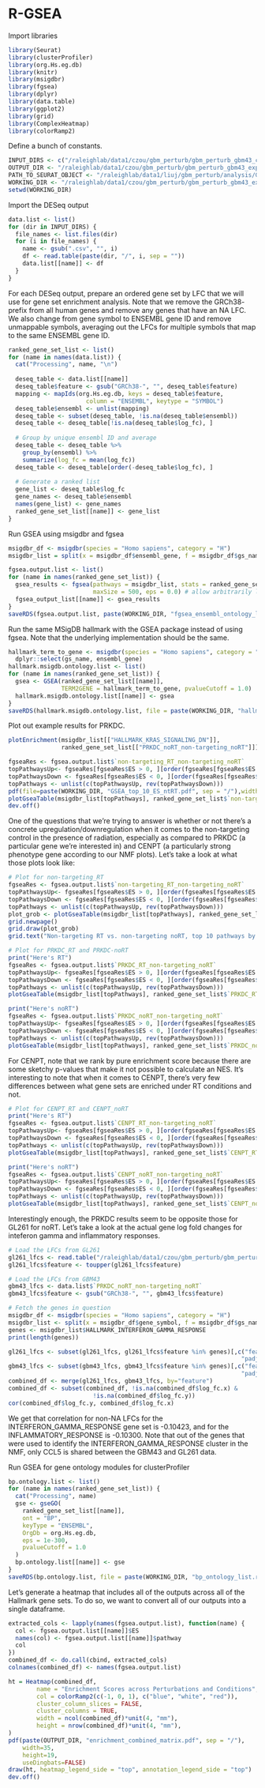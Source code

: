 # R-GSEA

Import libraries

```r
library(Seurat)
library(clusterProfiler)
library(org.Hs.eg.db)
library(knitr)
library(msigdbr)
library(fgsea)
library(dplyr)
library(data.table)
library(ggplot2)
library(grid)
library(ComplexHeatmap)
library(colorRamp2)
```

Define a bunch of constants.

```r
INPUT_DIRS <- c("/raleighlab/data1/czou/gbm_perturb/gbm_perturb_gbm43_clean_outputs/deseq/noRTNormalized")
OUTPUT_DIR <- "/raleighlab/data1/czou/gbm_perturb/gbm_perturb_gbm43_explore_outputs/gsea"
PATH_TO_SEURAT_OBJECT <- "/raleighlab/data1/liuj/gbm_perturb/analysis/GBM43_1_malignant_only_annotated_20230817.Rds"
WORKING_DIR <- "/raleighlab/data1/czou/gbm_perturb/gbm_perturb_gbm43_explore_outputs/gsea/noRTNormalized"
setwd(WORKING_DIR)
```

Import the DESeq output

```r
data.list <- list()
for (dir in INPUT_DIRS) {
  file_names <- list.files(dir)
  for (i in file_names) {
    name <- gsub(".csv", "", i)
    df <- read.table(paste(dir, "/", i, sep = ""))
    data.list[[name]] <- df
  }
}
```

For each DESeq output, prepare an ordered gene set by LFC that we will use for gene set enrichment analysis. Note that we remove the GRCh38- prefix from all human genes and remove any genes that have an NA LFC. We also change from gene symbol to ENSEMBL gene ID and remove unmappable symbols, averaging out the LFCs for multiple symbols that map to the same ENSEMBL gene ID.

```r
ranked_gene_set_list <- list()
for (name in names(data.list)) {
  cat("Processing", name, "\n")
  
  deseq_table <- data.list[[name]]
  deseq_table$feature <- gsub("GRCh38-", "", deseq_table$feature)
  mapping <- mapIds(org.Hs.eg.db, keys = deseq_table$feature,
                      column = "ENSEMBL", keytype = "SYMBOL")
  deseq_table$ensembl <- unlist(mapping)
  deseq_table <- subset(deseq_table, !is.na(deseq_table$ensembl))
  deseq_table <- deseq_table[!is.na(deseq_table$log_fc), ]
  
  # Group by unique ensembl ID and average
  deseq_table <- deseq_table %>%
    group_by(ensembl) %>%
    summarize(log_fc = mean(log_fc))
  deseq_table <- deseq_table[order(-deseq_table$log_fc), ]
  
  # Generate a ranked list
  gene_list <- deseq_table$log_fc
  gene_names <- deseq_table$ensembl
  names(gene_list) <- gene_names
  ranked_gene_set_list[[name]] <- gene_list
}
```

Run GSEA using msigdbr and fgsea

```r
msigdbr_df <- msigdbr(species = "Homo sapiens", category = "H")
msigdbr_list = split(x = msigdbr_df$ensembl_gene, f = msigdbr_df$gs_name)

fgsea.output.list <- list()
for (name in names(ranked_gene_set_list)) {
  gsea_results <- fgsea(pathways = msigdbr_list, stats = ranked_gene_set_list[[name]],
                        maxSize = 500, eps = 0.0) # allow arbitrarily low p-values
  fgsea_output_list[[name]] <- gsea_results
}
saveRDS(fgsea.output.list, paste(WORKING_DIR, "fgsea_ensembl_ontology_list.rds", sep = "/"))
```

Run the same MSigDB hallmark with the GSEA package instead of using fgsea. Note that the underlying implementation should be the same.

```r
hallmark_term_to_gene <- msigdbr(species = "Homo sapiens", category = "H") %>% 
  dplyr::select(gs_name, ensembl_gene)
hallmark.msigdb.ontology.list <- list()
for (name in names(ranked_gene_set_list)) {
  gsea <- GSEA(ranked_gene_set_list[[name]], 
               TERM2GENE = hallmark_term_to_gene, pvalueCutoff = 1.0)
  hallmark.msigdb.ontology.list[[name]] <- gsea
}
saveRDS(hallmark.msigdb.ontology.list, file = paste(WORKING_DIR, "hallmark_ontology_list.rds", sep = "/"))
```

Plot out example results for PRKDC.

```r

plotEnrichment(msigdbr_list[["HALLMARK_KRAS_SIGNALING_DN"]],
               ranked_gene_set_list[["PRKDC_noRT_non-targeting_noRT"]]) + labs(title="Hallmark KRAS Signaling Downregulation")
```

```r
fgseaRes <- fgsea.output.list$`non-targeting_RT_non-targeting_noRT`
topPathwaysUp<- fgseaRes[fgseaRes$ES > 0, ][order(fgseaRes[fgseaRes$ES > 0, ]$NES, decreasing = TRUE)[1:10], "pathway"]
topPathwaysDown <- fgseaRes[fgseaRes$ES < 0, ][order(fgseaRes[fgseaRes$ES < 0, ]$NES)[1:10], "pathway"]
topPathways <- unlist(c(topPathwaysUp, rev(topPathwaysDown)))
pdf(file=paste(WORKING_DIR, "GSEA_top_10_ES_ntRT.pdf", sep = "/"),width = 8,height = 4)
plotGseaTable(msigdbr_list[topPathways], ranked_gene_set_list$`non-targeting_RT_non-targeting_noRT`, fgseaRes, gseaParam=0.5)
dev.off()
```

One of the questions that we're trying to answer is whether or not there's a concrete upregulation/downregulation when it comes to the non-targeting control in the presence of radiation, especially as compared to PRKDC (a particular gene we're interested in) and CENPT (a particularly strong phenotype gene according to our NMF plots). Let's take a look at what those plots look like:

```r
# Plot for non-targeting_RT
fgseaRes <- fgsea.output.list$`non-targeting_RT_non-targeting_noRT`
topPathwaysUp<- fgseaRes[fgseaRes$ES > 0, ][order(fgseaRes[fgseaRes$ES > 0, ]$NES, decreasing = TRUE)[1:10], "pathway"]
topPathwaysDown <- fgseaRes[fgseaRes$ES < 0, ][order(fgseaRes[fgseaRes$ES < 0, ]$NES)[1:10], "pathway"]
topPathways <- unlist(c(topPathwaysUp, rev(topPathwaysDown)))
plot_grob <- plotGseaTable(msigdbr_list[topPathways], ranked_gene_set_list$`non-targeting_RT_non-targeting_noRT`, fgseaRes, gseaParam=0.5) 
grid.newpage()
grid.draw(plot_grob)
grid.text("Non-targeting RT vs. non-targeting noRT, top 10 pathways by pos/neg NES", x = unit(0, "npc"), y = unit(1, "npc"), gp = gpar(fontsize = 10))
```

```r
# Plot for PRKDC_RT and PRKDC-noRT
print("Here's RT")
fgseaRes <- fgsea.output.list$`PRKDC_RT_non-targeting_noRT`
topPathwaysUp<- fgseaRes[fgseaRes$ES > 0, ][order(fgseaRes[fgseaRes$ES > 0, ]$NES, decreasing = TRUE)[1:10], "pathway"]
topPathwaysDown <- fgseaRes[fgseaRes$ES < 0, ][order(fgseaRes[fgseaRes$ES < 0, ]$NES)[1:10], "pathway"]
topPathways <- unlist(c(topPathwaysUp, rev(topPathwaysDown)))
plotGseaTable(msigdbr_list[topPathways], ranked_gene_set_list$`PRKDC_RT_non-targeting_noRT`, fgseaRes, gseaParam=0.5)

print("Here's noRT")
fgseaRes <- fgsea.output.list$`PRKDC_noRT_non-targeting_noRT`
topPathwaysUp<- fgseaRes[fgseaRes$ES > 0, ][order(fgseaRes[fgseaRes$ES > 0, ]$NES, decreasing = TRUE)[1:10], "pathway"]
topPathwaysDown <- fgseaRes[fgseaRes$ES < 0, ][order(fgseaRes[fgseaRes$ES < 0, ]$NES)[1:10], "pathway"]
topPathways <- unlist(c(topPathwaysUp, rev(topPathwaysDown)))
plotGseaTable(msigdbr_list[topPathways], ranked_gene_set_list$`PRKDC_noRT_non-targeting_noRT`, fgseaRes, gseaParam=0.5)
```

For CENPT, note that we rank by pure enrichment score because there are some sketchy p-values that make it not possible to calculate an NES. It's interesting to note that when it comes to CENPT, there's very few differences between what gene sets are enriched under RT conditions and not.

```r
# Plot for CENPT_RT and CENPT_noRT
print("Here's RT")
fgseaRes <- fgsea.output.list$`CENPT_RT_non-targeting_noRT`
topPathwaysUp<- fgseaRes[fgseaRes$ES > 0, ][order(fgseaRes[fgseaRes$ES > 0, ]$ES, decreasing = TRUE)[1:10], "pathway"]
topPathwaysDown <- fgseaRes[fgseaRes$ES < 0, ][order(fgseaRes[fgseaRes$ES < 0, ]$ES)[1:10], "pathway"]
topPathways <- unlist(c(topPathwaysUp, rev(topPathwaysDown)))
plotGseaTable(msigdbr_list[topPathways], ranked_gene_set_list$`CENPT_RT_non-targeting_noRT`, fgseaRes, gseaParam=0.5)

print("Here's noRT")
fgseaRes <- fgsea.output.list$`CENPT_noRT_non-targeting_noRT`
topPathwaysUp<- fgseaRes[fgseaRes$ES > 0, ][order(fgseaRes[fgseaRes$ES > 0, ]$ES, decreasing = TRUE)[1:10], "pathway"]
topPathwaysDown <- fgseaRes[fgseaRes$ES < 0, ][order(fgseaRes[fgseaRes$ES < 0, ]$ES)[1:10], "pathway"]
topPathways <- unlist(c(topPathwaysUp, rev(topPathwaysDown)))
plotGseaTable(msigdbr_list[topPathways], ranked_gene_set_list$`CENPT_noRT_non-targeting_noRT`, fgseaRes, gseaParam=0.5)
```

Interestingly enough, the PRKDC results seem to be opposite those for GL261 for noRT. Let's take a look at the actual gene log fold changes for inteferon gamma and inflammatory responses.

```r
# Load the LFCs from GL261
gl261_lfcs <- read.table("/raleighlab/data1/czou/gbm_perturb/gbm_perturb_gl261_clean_outputs/deseq/GL261_integrated_20230705_ced_noRTNormalized_all/CED_Prkdc_noRT_non-targeting_noRT.csv")
gl261_lfcs$feature <- toupper(gl261_lfcs$feature)

# Load the LFCs from GBM43
gbm43_lfcs <- data.list$`PRKDC_noRT_non-targeting_noRT`
gbm43_lfcs$feature <- gsub("GRCh38-", "", gbm43_lfcs$feature)

# Fetch the genes in question
msigdbr_df <- msigdbr(species = "Homo sapiens", category = "H")
msigdbr_list <- split(x = msigdbr_df$gene_symbol, f = msigdbr_df$gs_name)
genes <- msigdbr_list$HALLMARK_INTERFERON_GAMMA_RESPONSE
print(length(genes))

gl261_lfcs <- subset(gl261_lfcs, gl261_lfcs$feature %in% genes)[,c("feature", "log_fc",
                                                                  "padj")]
gbm43_lfcs <- subset(gbm43_lfcs, gbm43_lfcs$feature %in% genes)[,c("feature", "log_fc",
                                                                  "padj")]
combined_df <- merge(gl261_lfcs, gbm43_lfcs, by="feature")
combined_df <- subset(combined_df, !is.na(combined_df$log_fc.x) & 
                        !is.na(combined_df$log_fc.y))
cor(combined_df$log_fc.y, combined_df$log_fc.x)

```

We get that correlation for non-NA LFCs for the INTERFERON_GAMMA_RESPONSE gene set is -0.10423, and for the INFLAMMATORY_RESPONSE is -0.10300. Note that out of the genes that were used to identify the INTERFERON_GAMMA_RESPONSE cluster in the NMF, only CCL5 is shared between the GBM43 and GL261 data.

Run GSEA for gene ontology modules for clusterProfiler

```r
bp.ontology.list <- list()
for (name in names(ranked_gene_set_list)) {
  cat("Processing", name)
  gse <- gseGO(
    ranked_gene_set_list[[name]],
    ont = "BP",
    keyType = "ENSEMBL",
    OrgDb = org.Hs.eg.db,
    eps = 1e-300,
    pvalueCutoff = 1.0
  )
  bp.ontology.list[[name]] <- gse
}
saveRDS(bp.ontology.list, file = paste(WORKING_DIR, "bp_ontology_list.rds", sep = "/"))
```

Let's generate a heatmap that includes all of the outputs across all of the Hallmark gene sets. To do so, we want to convert all of our outputs into a single dataframe.

```r
extracted_cols <- lapply(names(fgsea.output.list), function(name) {
  col <- fgsea.output.list[[name]]$ES
  names(col) <- fgsea.output.list[[name]]$pathway
  col
})
combined_df <- do.call(cbind, extracted_cols)
colnames(combined_df) <- names(fgsea.output.list)

ht = Heatmap(combined_df,
        name = "Enrichment Scores across Perturbations and Conditions",
        col = colorRamp2(c(-1, 0, 1), c("blue", "white", "red")),
        cluster_column_slices = FALSE,
        cluster_columns = TRUE,
        width = ncol(combined_df)*unit(4, "mm"),
        height = nrow(combined_df)*unit(4, "mm"),
)
pdf(paste(OUTPUT_DIR, "enrichment_combined_matrix.pdf", sep = "/"),
    width=35,
    height=19,
    useDingbats=FALSE)
draw(ht, heatmap_legend_side = "top", annotation_legend_side = "top")
dev.off()
```
